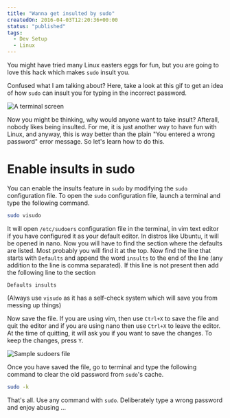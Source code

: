 ```yaml
---
title: "Wanna get insulted by sudo"
createdOn: 2016-04-03T12:20:36+00:00
status: "published"
tags:
  - Dev Setup
  - Linux
---
```


You might have tried many Linux easters eggs for fun, but you are going to love
this hack which makes `sudo` insult you.

Confused what I am talking about? Here, take a look at this gif to get an idea
of how `sudo` can insult you for typing in the incorrect password.

![A terminal screen](/images/notes/wanna-get-insulted-by-sudo/insult.gif)

Now you might be thinking, why would anyone want to take insult? Afterall,
nobody likes being insulted. For me, it is just another way to have fun with
Linux, and anyway, this is way better than the plain "You entered a wrong
password" error message. So let's learn how to do this.

# Enable insults in sudo

You can enable the insults feature in `sudo` by modifying the `sudo`
configuration file. To open the `sudo` configuration file, launch a terminal and
type the following command.

```sh
sudo visudo
```

It will open `/etc/sudoers` configuration file in the terminal, in vim text
editor if you have configured it as your default editor. In distros like Ubuntu,
it will be opened in nano. Now you will have to find the section where the
defaults are listed. Most probably you will find it at the top. Now find the
line that starts with `Defaults` and append the word `insults` to the end of the
line (any addition to the line is comma separated). If this line is not present
then add the following line to the section

```vim
Defaults insults
```

(Always use `visudo` as it has a self-check system which will save you from
messing up things)

Now save the file. If you are using vim, then use `Ctrl+X` to save the file and
quit the editor and if you are using nano then use `Ctrl+X` to leave the editor.
At the time of quitting, it will ask you if you want to save the changes. To
keep the changes, press `Y`.

![Sample sudoers file](/images/notes/wanna-get-insulted-by-sudo/sudoers.png "Sample sudoers file")

Once you have saved the file, go to terminal and type the following command to
clear the old password from `sudo`'s cache.

```sh
sudo -k
```

That's all. Use any command with `sudo`. Deliberately type a wrong password and
enjoy abusing ...
